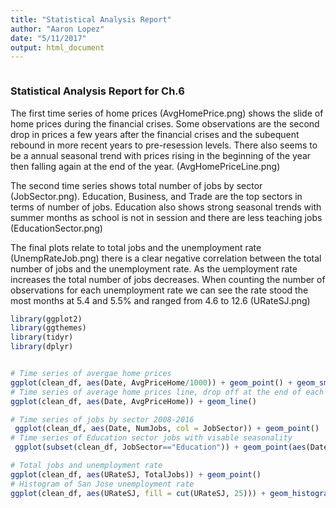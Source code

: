 ```yaml
---
title: "Statistical Analysis Report"
author: "Aaron Lopez"
date: "5/11/2017"
output: html_document
---
```


```r
```

### Statistical Analysis Report for Ch.6

The first time series of home prices (AvgHomePrice.png) shows the slide of home prices during the financial crises. Some observations are the second drop in prices a few years after the financial crises and the subequent rebound in more recent years to pre-resession levels. There also seems to be a annual seasonal trend with prices rising in the beginning of the year then falling again at the end of the year. (AvgHomePriceLine.png)

The second time series shows total number of jobs by sector (JobSector.png). Education, Business, and Trade are the top sectors in terms of number of jobs. Education also shows strong seasonal trends with summer months as school is not in session and there are less teaching jobs (EducationSector.png)

The final plots relate to total jobs and the unemployment rate (UnempRateJob.png) there is a clear negative correlation between the total number of jobs and the unemployment rate. As the uemployment rate increases the total number of jobs decreases. When counting the number of observations for each unemployment rate we can see the rate stood the most months at 5.4 and 5.5% and ranged from 4.6 to 12.6 (URateSJ.png)
```r
library(ggplot2)
library(ggthemes)
library(tidyr)
library(dplyr)


# Time series of avergae home prices
ggplot(clean_df, aes(Date, AvgPriceHome/1000)) + geom_point() + geom_smooth()
# Time series of average home prices line, drop off at the end of each year. Best time to buy a home?
ggplot(clean_df, aes(Date, AvgPriceHome)) + geom_line()

# Time series of jobs by sector 2008-2016
 ggplot(clean_df, aes(Date, NumJobs, col = JobSector)) + geom_point()
# Time series of Education sector jobs with visable seasonality
 ggplot(subset(clean_df, JobSector=="Education")) + geom_point(aes(Date, NumJobs, col = JobSector))

# Total jobs and unemployment rate
ggplot(clean_df, aes(URateSJ, TotalJobs)) + geom_point()
# Histogram of San Jose unemployment rate
ggplot(clean_df, aes(URateSJ, fill = cut(URateSJ, 25))) + geom_histogram(show.legend = FALSE, bins = 25) + scale_fill_discrete(h = c(240, 100))

```

